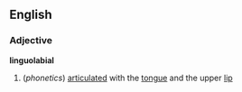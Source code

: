 ==English==
===Adjective===
'''linguolabial'''

#(''phonetics'') [[articulate]]d with the [[tongue]] and the upper [[lip]]